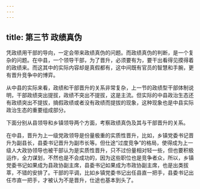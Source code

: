 ```yaml
---
---
---
```

title: 第三节 政绩真伪
---

凭政绩用干部的导向，一定会带来政绩真伪的问题。而政绩真伪的判断，是一个复杂的问题。在中县，一个领导干部，为了晋升，必须要有为，要干出看得见摸得着的政绩来。而这其中的实际内容却是真假都有，这中间既有官员的智慧和手腕，更有晋升竞争中的博弈。

从中县的实际来看，政绩和干部晋升的关系非常复杂，上一节的政绩型干部体制说明，干部政绩突出提拔，政绩不突出不提拔，这是主流。但实际的中县政治生态还有政绩突出不提拔，搞假政绩或者没有政绩而提拔的现象，这种现象也是中县实际政治生态的重要组成部分。

下面分别从县领导和乡镇领导两个方面，考察政绩真伪及其与干部晋升的关系。

在中县，晋升为上一级党政领导是份量极重的实质性晋升，比如，乡镇党委书记晋升为副县长，县委书记晋升为副市长等。但仕途“过度竞争”的格局，使得成为上一级人大政协领导也被干部认为是实质性晋升，只不过份量相对轻一些，但也要积极运作，全力谋划，不然也是不会成功的，因为这些职位也是竞争者众，所以，乡镇党委书记如果成为县政协副主席，县委书记如果成为市政协副主席，也是出类拔萃，不错的安排了。干部的平调，比如乡镇党委书记出任县直一把手，县委书记出任市直一把手，才被认为不是晋升，仕途也基本到头了。

